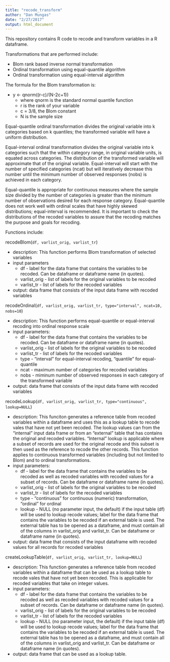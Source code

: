 ```yaml
---
title: "recode_transform"
author: "Dan Mungas"
date: "2/27/2017"
output: html_document
---
```


This repository contains R code to recode and transform variables in a R dataframe.

Transformations that are performed include:

- Blom rank based inverse normal transformation   
- Ordinal transformation using equal-quantile algorithm   
- Ordinal transformation using equal-interval algorithm   
  
The formula for the Blom transformation is:   

- y <- qnorm((r-c)/(N-2c+1))   
    - where qnorm is the standard normal quantile function   
    - r is the rank of your variable   
    - c = 3/8, the Blom constant   
    - N is the sample size   
    
Equal-quantile ordinal transformation divides the original variable into k categories based on k quantiles; the transformed variable will have a uniform distribution.

Equal-interval ordinal transformation divides the original variable into k categories such that the within category range, in original variable units, is equated across categories. The distribution of the transformed variable will approximate that of the original variable. Equal-interval will start with the number of specified categories (ncat) but will iteratively decrease this number until the minimum number of observed responses (nobs) is achieved in each category.

Equal-quantile is appropriate for continuous measures where the sample size divided by the
number of categories is greater than the minimum number of observations desired for each response category. Equal-quantile does not work well with ordinal scales that have highly skewed
distributions; equal-interval is recommended. It is important to check the distributions
of the recoded variables to assure that the recoding matches the purpose and goals for recoding.

Functions include:

recodeBlom(`df, varlist_orig, varlist_tr`)  

  - description: This function performs Blom transformation of selected variables   
  - input parameters   
    - df - label for the data frame that contains the variables to be recoded. Can be dataframe or dataframe name (in quotes).   
    - varlist_orig - list of labels for the original variables to be recoded   
    - varlist_tr - list of labels for the recoded variables   
  - output: data frame that consists of the input data frame with recoded variables   

recodeOrdinal(`df, varlist_orig, varlist_tr, type="interval", ncat=10, nobs=10`)    

  - description: This function performs equal-quantile or equal-interval recoding into ordinal response scale   
  - input parameters:   
    - df - label for the data frame that contains the variables to be recoded. Can be dataframe or dataframe name (in quotes).   
    - varlist_orig - list of labels for the original variables to be recoded   
    - varlist_tr - list of labels for the recoded variables   
    - type - "interval" for equal-interval recoding, "quantile" for equal-quantile   
    - ncat - maximum number of categories for recoded variables   
    - nobs - miminum number of observed responses in each category of the transformed variable   
  - output: data frame that consists of the input data frame with recoded variables   

recodeLookup(`df, varlist_orig, varlist_tr, type="continuous", lookup=NULL`)  

  - description: This funciton generates a reference table from recoded variables within a dataframe and uses this as a lookup table to recode vales that have not yet been recoded. The lookup values can from the "internal" input data frame or from an "external" table that has contains the original and recoded variables. "Internal" lookup is applicable where a subset of records are used for the original recode and this subset is then used as the reference to recode the other records. This function applies to continuous transformed variables (including but not limited to Blom) and to ordinal transformations.
  - input parameters:  
    -  df - label for the data frame that contains the variables to be recoded as well as recoded variables with recoded values for a subset of records. Can be dataframe or dataframe name (in quotes). 
    - varlist_orig - list of labels for the original variables to be recoded   
    - varlist_tr - list of labels for the recoded variables   
    - type - "continuous" for continuous (numeric) transformation, "ordinal" for ordinal   
    - lookup - NULL (no parameter input, the default) if the input table (df) will be used to lookup recode values; label for the data frame that contains the variables to be recoded if an external table is used. The external table has to be opened as a dataframe, and must contain all of the columns in varlist_orig and varlist_tr. Can be dataframe or dataframe name (in quotes).   
  - output: data frame that consists of the input dataframe with recoded values for all records for recoded variables  
  
  createLookupTable(`df, varlist_orig, varlist_tr, lookup=NULL`)  

  - description: This function generates a reference table from recoded variables within a dataframe that can be used as a lookup table to recode vales that have not yet been recoded. This is applicable for recoded variables that take on integer values.
  - input parameters:  
    -  df - label for the data frame that contains the variables to be recoded as well as recoded variables with recoded values for a subset of records. Can be dataframe or dataframe name (in quotes). 
    - varlist_orig - list of labels for the original variables to be recoded   
    - varlist_tr - list of labels for the recoded variables   
    - lookup - NULL (no parameter input, the default) if the input table (df) will be used to lookup recode values; label for the data frame that contains the variables to be recoded if an external table is used. The external table has to be opened as a dataframe, and must contain all of the columns in varlist_orig and varlist_tr. Can be dataframe or dataframe name (in quotes).   
  - output: data frame that can be used as a lookup table.


